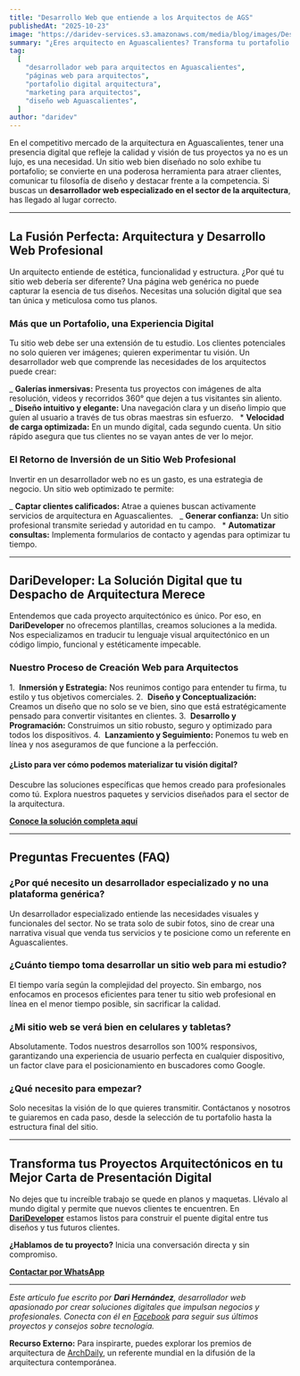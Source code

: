 ```yaml
---
title: "Desarrollo Web que entiende a los Arquitectos de AGS"
publishedAt: "2025-10-23"
image: "https://daridev-services.s3.amazonaws.com/media/blog/images/Desarrollo_Web_que_entiende_a_los_Arquitectos_de_AGS.030Z.png"
summary: "¿Eres arquitecto en Aguascalientes? Transforma tu portafolio en una herramienta de ventas. Desarrollo web especializado para atraer más clientes. ¡Entra y cotiza!"
tag:
  [
    "desarrollador web para arquitectos en Aguascalientes",
    "páginas web para arquitectos",
    "portafolio digital arquitectura",
    "marketing para arquitectos",
    "diseño web Aguascalientes",
  ]
author: "daridev"
---
```


En el competitivo mercado de la arquitectura en Aguascalientes, tener una presencia digital que refleje la calidad y visión de tus proyectos ya no es un lujo, es una necesidad. Un sitio web bien diseñado no solo exhibe tu portafolio; se convierte en una poderosa herramienta para atraer clientes, comunicar tu filosofía de diseño y destacar frente a la competencia. Si buscas un **desarrollador web especializado en el sector de la arquitectura**, has llegado al lugar correcto.

---

## La Fusión Perfecta: Arquitectura y Desarrollo Web Profesional

Un arquitecto entiende de estética, funcionalidad y estructura. ¿Por qué tu sitio web debería ser diferente? Una página web genérica no puede capturar la esencia de tus diseños. Necesitas una solución digital que sea tan única y meticulosa como tus planos.

### Más que un Portafolio, una Experiencia Digital

Tu sitio web debe ser una extensión de tu estudio. Los clientes potenciales no solo quieren ver imágenes; quieren experimentar tu visión. Un desarrollador web que comprende las necesidades de los arquitectos puede crear:

_ **Galerías inmersivas:** Presenta tus proyectos con imágenes de alta resolución, videos y recorridos 360° que dejen a tus visitantes sin aliento.
  _ **Diseño intuitivo y elegante:** Una navegación clara y un diseño limpio que guíen al usuario a través de tus obras maestras sin esfuerzo.
  \* **Velocidad de carga optimizada:** En un mundo digital, cada segundo cuenta. Un sitio rápido asegura que tus clientes no se vayan antes de ver lo mejor.

### El Retorno de Inversión de un Sitio Web Profesional

Invertir en un desarrollador web no es un gasto, es una estrategia de negocio. Un sitio web optimizado te permite:

_ **Captar clientes calificados:** Atrae a quienes buscan activamente servicios de arquitectura en Aguascalientes.
  _ **Generar confianza:** Un sitio profesional transmite seriedad y autoridad en tu campo.
  \* **Automatizar consultas:** Implementa formularios de contacto y agendas para optimizar tu tiempo.

---

## DariDeveloper: La Solución Digital que tu Despacho de Arquitectura Merece

Entendemos que cada proyecto arquitectónico es único. Por eso, en **DariDeveloper** no ofrecemos plantillas, creamos soluciones a la medida. Nos especializamos en traducir tu lenguaje visual arquitectónico en un código limpio, funcional y estéticamente impecable.

### Nuestro Proceso de Creación Web para Arquitectos

1.  **Inmersión y Estrategia:** Nos reunimos contigo para entender tu firma, tu estilo y tus objetivos comerciales.
2.  **Diseño y Conceptualización:** Creamos un diseño que no solo se ve bien, sino que está estratégicamente pensado para convertir visitantes en clientes.
3.  **Desarrollo y Programación:** Construimos un sitio robusto, seguro y optimizado para todos los dispositivos.
4.  **Lanzamiento y Seguimiento:** Ponemos tu web en línea y nos aseguramos de que funcione a la perfección.

#### ¿Listo para ver cómo podemos materializar tu visión digital?

Descubre las soluciones específicas que hemos creado para profesionales como tú. Explora nuestros paquetes y servicios diseñados para el sector de la arquitectura.

**[Conoce la solución completa aquí](https://darideveloper.com/de)**

---

## Preguntas Frecuentes (FAQ)

### ¿Por qué necesito un desarrollador especializado y no una plataforma genérica?

Un desarrollador especializado entiende las necesidades visuales y funcionales del sector. No se trata solo de subir fotos, sino de crear una narrativa visual que venda tus servicios y te posicione como un referente en Aguascalientes.

### ¿Cuánto tiempo toma desarrollar un sitio web para mi estudio?

El tiempo varía según la complejidad del proyecto. Sin embargo, nos enfocamos en procesos eficientes para tener tu sitio web profesional en línea en el menor tiempo posible, sin sacrificar la calidad.

### ¿Mi sitio web se verá bien en celulares y tabletas?

Absolutamente. Todos nuestros desarrollos son 100% responsivos, garantizando una experiencia de usuario perfecta en cualquier dispositivo, un factor clave para el posicionamiento en buscadores como Google.

### ¿Qué necesito para empezar?

Solo necesitas la visión de lo que quieres transmitir. Contáctanos y nosotros te guiaremos en cada paso, desde la selección de tu portafolio hasta la estructura final del sitio.

---

## Transforma tus Proyectos Arquitectónicos en tu Mejor Carta de Presentación Digital

No dejes que tu increíble trabajo se quede en planos y maquetas. Llévalo al mundo digital y permite que nuevos clientes te encuentren. En **[DariDeveloper](https://darideveloper.com/)** estamos listos para construir el puente digital entre tus diseños y tus futuros clientes.

**¿Hablamos de tu proyecto?** Inicia una conversación directa y sin compromiso.

**[Contactar por WhatsApp](https://api.whatsapp.com/send?phone=5214493402622)**

---

_Este artículo fue escrito por **Dari Hernández**, desarrollador web apasionado por crear soluciones digitales que impulsan negocios y profesionales. Conecta con él en [Facebook](https://www.facebook.com/daridevofficial) para seguir sus últimos proyectos y consejos sobre tecnología._

**Recurso Externo:** Para inspirarte, puedes explorar los premios de arquitectura de [ArchDaily](https://www.google.com/search?q=https://www.archdaily.mx/mx/office/archdaily), un referente mundial en la difusión de la arquitectura contemporánea.
